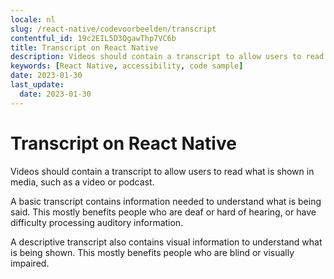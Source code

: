```yaml
---
locale: nl
slug: /react-native/codevoorbeelden/transcript
contentful_id: 19c2EIL5D3QgawThp7VC6b
title: Transcript on React Native
description: Videos should contain a transcript to allow users to read what is shown in media, such as a video or podcast.
keywords: [React Native, accessibility, code sample]
date: 2023-01-30
last_update:
  date: 2023-01-30
---
```


# Transcript on React Native

Videos should contain a transcript to allow users to read what is shown in media, such as a video or podcast.

A basic transcript contains information needed to understand what is being said. This mostly benefits people who are deaf or hard of hearing, or have difficulty processing auditory information.

A descriptive transcript also contains visual information to understand what is being shown. This mostly benefits people who are blind or visually impaired.

<CodeSample id="media-transcript" framework="react-native" locale="nl"/>
